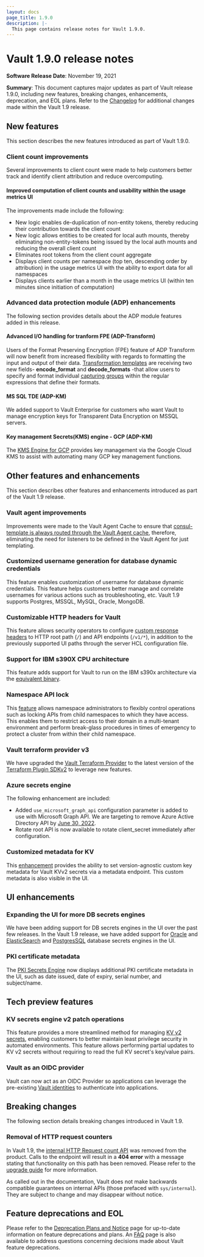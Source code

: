 ```yaml
---
layout: docs
page_title: 1.9.0
description: |-
  This page contains release notes for Vault 1.9.0.
---
```


# Vault 1.9.0 release notes

**Software Release Date**: November 19, 2021

**Summary**: This document captures major updates as part of Vault release 1.9.0, including new features, breaking changes, enhancements, deprecation, and EOL plans. Refer to the [Changelog](https://github.com/hashicorp/vault/blob/main/CHANGELOG.md) for additional changes made within the Vault 1.9 release.

## New features

This section describes the new features introduced as part of Vault 1.9.0.

### Client count improvements

Several improvements to client count were made to help customers better track and identify client attribution and reduce overcomputing.

#### Improved computation of client counts and usability within the usage metrics UI

The improvements made include the following:

* New logic enables de-duplication of non-entity tokens, thereby reducing their contribution towards the client count
* New logic allows entities to be created for local auth mounts, thereby eliminating  non-entity-tokens being  issued by the local auth mounts and reducing the overall client count
* Eliminates root tokens from the client count aggregate
* Displays client counts per namespace (top ten, descending order by attribution) in the usage metrics UI with the ability to export data for all namespaces
* Displays clients earlier than a month in the usage metrics UI (within ten minutes since initiation of computation)

### Advanced data protection module (ADP) enhancements

The following section provides details about the ADP module features added in this release.

#### Advanced I/O handling for tranform FPE (ADP-Transform)

Users of the Format Preserving Encryption (FPE) feature of ADP Transform will now benefit from increased flexibility with regards to formatting the input and output of their data. [Transformation templates](/vault/tutorials/adp/transform#advanced-handling) are receiving two new fields- **encode_format** and **decode_formats** -that allow users to specify and format individual [capturing groups](https://www.regular-expressions.info/refcapture.html) within the regular expressions that define their formats.

#### MS SQL TDE (ADP-KM)

We added support to Vault Enterprise for customers who want Vault to manage encryption keys for Transparent Data Encryption on MSSQL servers.

#### Key management Secrets(KMS) engine - GCP (ADP-KM)

The [KMS Engine for GCP](/vault/docs/secrets/gcpkms) provides key management via the Google Cloud KMS to assist with automating many GCP key management functions.

## Other features and enhancements

This section describes other features and enhancements introduced as part of the Vault 1.9 release.

### Vault agent improvements

Improvements were made to the Vault Agent Cache to ensure that [consul-template is always routed through the Vault Agent cache](/vault/docs/agent/template), therefore, eliminating the need for listeners to be defined in the Vault Agent for just templating.

### Customized username generation for database dynamic credentials

This feature enables customization of username for database dynamic credentials. This feature helps customers better manage and correlate usernames for various actions such as troubleshooting, etc. Vault 1.9 supports Postgres, MSSQL, MySQL, Oracle, MongoDB.

### Customizable HTTP headers for Vault

This feature allows security operators to configure [custom response headers](/vault/docs/configuration/listener/tcp) to HTTP root path (`/`) and API endpoints (`/v1/*`), in addition to the previously supported UI paths through the server HCL configuration file.

### Support for IBM s390X CPU architecture

This feature adds support for Vault to run on the IBM s390x architecture via the [equivalent binary](https://releases.hashicorp.com/vault/1.9.0+ent/).

### Namespace API lock

This [feature](/vault/docs/concepts/namespace-api-lock) allows namespace administrators to flexibly control operations such as locking APIs from child namespaces to which they have access. This enables them to restrict access to their domain in a multi-tenant environment and perform break-glass procedures in times of emergency to protect a cluster from within their child namespace.

### Vault terraform provider v3

We have upgraded the [Vault Terraform Provider](https://registry.terraform.io/providers/hashicorp/vault/latest/docs) to the latest version of the [Terraform Plugin SDKv2](/terraform/plugin/sdkv2) to leverage new features.

### Azure secrets engine

The following enhancement are included:

* Added `use_microsoft_graph_api` configuration parameter is added to use with Microsoft Graph API. We are targeting to remove Azure Active Directory API by [June 30, 2022](https://docs.microsoft.com/en-us/graph/migrate-azure-ad-graph-overview).
* Rotate root API is now available to rotate client_secret immediately after configuration.

### Customized metadata for KV

This [enhancement](/vault/api-docs/secret/kv/kv-v2) provides the ability to set version-agnostic custom key metadata for Vault KVv2 secrets via a metadata endpoint. This custom metadata is also visible in the UI.

## UI enhancements
### Expanding the UI for more DB secrets engines

We have been adding support for DB secrets engines in the UI over the past few releases. In the Vault 1.9 release, we have added support for [Oracle](/vault/docs/secrets/databases/oracle) and [ElasticSearch](/vault/docs/secrets/databases/elasticdb) and [PostgresSQL](/vault/docs/secrets/databases/postgresql) database secrets engines in the UI.

### PKI certificate metadata

The [PKI Secrets Engine](/vault/docs/secrets/pki) now displays additional PKI certificate metadata in the UI, such as date issued, date of expiry, serial number, and subject/name.

## Tech preview features

### KV secrets engine v2 patch operations

This feature provides a more streamlined method for managing [KV v2 secrets](/vault/api-docs/secret/kv/kv-v2), enabling customers to better maintain least privilege security in automated environments. This feature allows performing partial updates to KV v2 secrets without requiring to read the full KV secret's key/value pairs.

### Vault as an OIDC provider

Vault can now act as an OIDC Provider so applications can leverage the pre-existing [Vault identities](/vault/api-docs/secret/identity) to authenticate into applications.

## Breaking changes

The following section details breaking changes introduced in Vault 1.9.

### Removal of HTTP request counters

In Vault 1.9, the [internal HTTP Request count API](/vault/api-docs/system/internal-counters#http-requests) was removed from the product. Calls to the endpoint will result in a **404 error** with a message stating that functionality on this path has been removed.
Please refer to the [upgrade guide](/vault/docs/upgrading/upgrade-to-1.9.x) for more information.

As called out in the documentation, Vault does not make backwards compatible guarantees on internal APIs (those prefaced with `sys/internal`). They are subject to change and may disappear without notice.

## Feature deprecations and EOL

Please refer to the [Deprecation Plans and Notice](/vault/docs/deprecation) page for up-to-date information on feature deprecations and plans. An [FAQ](/vault/docs/deprecation/faq) page is also available to address questions concerning decisions made about Vault feature deprecations.
